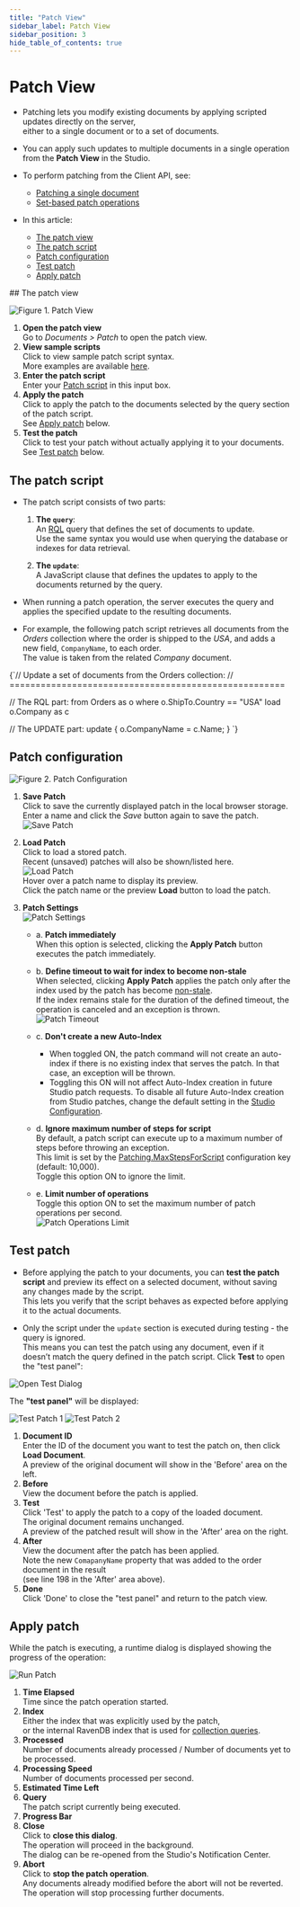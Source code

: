 ```yaml
---
title: "Patch View"
sidebar_label: Patch View
sidebar_position: 3
hide_table_of_contents: true
---
```



# Patch View
<Admonition type="note" title="Note">

* Patching lets you modify existing documents by applying scripted updates directly on the server,  
  either to a single document or to a set of documents.

* You can apply such updates to multiple documents in a single operation from the **Patch View** in the Studio.

* To perform patching from the Client API, see:
    * [Patching a single document](../../../client-api/operations/patching/single-document.mdx)
    * [Set-based patch operations](../../../client-api/operations/patching/set-based.mdx)
* In this article:  
  * [The patch view](../../../studio/database/documents/patch-view.mdx#the-patch-view)  
  * [The patch script](../../../studio/database/documents/patch-view.mdx#the-patch-script)  
  * [Patch configuration](../../../studio/database/documents/patch-view.mdx#patch-configuration)
  * [Test patch](../../../studio/database/documents/patch-view.mdx#test-patch)
  * [Apply patch](../../../studio/database/documents/patch-view.mdx#apply-patch)  

</Admonition>
## The patch view

![Figure 1. Patch View](./assets/patch-view-1.png)

1. **Open the patch view**  
   Go to _Documents &gt; Patch_ to open the patch view.
2. **View sample scripts**  
   Click to view sample patch script syntax.  
   More examples are available [here](../../../client-api/operations/patching/set-based.mdx#examples).
3. **Enter the patch script**  
   Enter your [Patch script](../../../studio/database/documents/patch-view.mdx#the-patch-script) in this input box.  
4. **Apply the patch**  
   Click to apply the patch to the documents selected by the query section of the patch script.  
   See [Apply patch](../../../studio/database/documents/patch-view.mdx#apply-patch) below.
5. **Test the patch**  
   Click to test your patch without actually applying it to your documents.  
   See [Test patch](../../../studio/database/documents/patch-view.mdx#test-patch) below.  



## The patch script

* The patch script consists of two parts:
 
  1. **The `query`**:  
  An [RQL](../../../client-api/session/querying/what-is-rql.mdx) query that defines the set of documents to update.  
  Use the same syntax you would use when querying the database or indexes for data retrieval.

  2. **The `update`**:  
  A JavaScript clause that defines the updates to apply to the documents returned by the query.

* When running a patch operation, the server executes the query and applies the specified update to the resulting documents. 

* For example, the following patch script retrieves all documents from the _Orders_ collection where the order is shipped to the _USA_,
  and adds a new field, `CompanyName`, to each order.  
  The value is taken from the related _Company_ document.

<TabItem value="sql" label="sql">
<CodeBlock language="sql">
{`// Update a set of documents from the Orders collection:
// =====================================================

// The RQL part:
from Orders as o
where o.ShipTo.Country == "USA"
load o.Company as c


// The UPDATE part:
update  \{
    o.CompanyName = c.Name;
\}
`}
</CodeBlock>
</TabItem>



## Patch configuration

![Figure 2. Patch Configuration](./assets/patch-view-2.png)

1. **Save Patch**  
   Click to save the currently displayed patch in the local browser storage.  
   Enter a name and click the _Save_ button again to save the patch.  
   ![Save Patch](./assets/patch-view-save-patch.png)  
2. **Load Patch**  
   Click to load a stored patch.  
   Recent (unsaved) patches will also be shown/listed here.  
   ![Load Patch](./assets/patch-view-load-patch.png)  
   Hover over a patch name to display its preview.  
   Click the patch name or the preview **Load** button to load the patch.  
3. <a id="patch-settings"/> **Patch Settings**  
   ![Patch Settings](./assets/patch-view-settings.png)  

    * a. **Patch immediately**  
         When this option is selected, clicking the **Apply Patch** button executes the patch immediately.  

    * b. **Define timeout to wait for index to become non-stale**  
         When selected, clicking **Apply Patch** applies the patch 
         only after the index used by the patch has become [non-stale](../../../indexes/indexing-basics.mdx#stale-indexes).  
         If the index remains stale for the duration of the defined timeout, the operation is canceled and an exception is thrown.  
         ![Patch Timeout](./assets/patch-view-timeout.png)  

    * c. **Don't create a new Auto-Index**  
         * When toggled ON, the patch command will not create an auto-index if there is no existing index that serves the patch.
           In that case, an exception will be thrown.   
         * Toggling this ON will not affect Auto-Index creation in future Studio patch requests.
           To disable all future Auto-Index creation from Studio patches,
           change the default setting in the [Studio Configuration](../../../studio/database/settings/studio-configuration.mdx#disabling-auto-index-creation-on-studio-queries-or-patches).
    
    * d. **Ignore maximum number of steps for script**  
          By default, a patch script can execute up to a maximum number of steps before throwing an exception.  
          This limit is set by the [Patching.MaxStepsForScript](../../../server/configuration/patching-configuration.mdx#patchingmaxstepsforscript) configuration key (default: 10,000).  
          Toggle this option ON to ignore the limit.

    * e. **Limit number of operations**  
         Toggle this option ON to set the maximum number of patch operations per second.  
         ![Patch Operations Limit](./assets/patch-view-operations-limit.png)  



## Test patch

* Before applying the patch to your documents, you can **test the patch script**
  and preview its effect on a selected document, without saving any changes made by the script.  
  This lets you verify that the script behaves as expected before applying it to the actual documents.

* Only the script under the `update` section is executed during testing - the query is ignored.  
  This means you can test the patch using any document, even if it doesn’t match the query defined in the patch script.
Click **Test** to open the "test panel":

![Open Test Dialog](./assets/patch-view-test-dialog.png)  

The **"test panel"** will be displayed:

![Test Patch 1](./assets/patch-view-test-patch-1.png)
![Test Patch 2](./assets/patch-view-test-patch-2.png)

1. **Document ID**  
   Enter the ID of the document you want to test the patch on, then click **Load Document**.  
   A preview of the original document will show in the 'Before' area on the left.
2. **Before**  
   View the document before the patch is applied.  
3. **Test**  
   Click 'Test' to apply the patch to a copy of the loaded document.  
   The original document remains unchanged.  
   A preview of the patched result will show in the 'After' area on the right.  
4. **After**  
   View the document after the patch has been applied.  
   Note the new `ComapanyName` property that was added to the order document in the result  
   (see line 198 in the 'After' area above).
5. **Done**  
   Click 'Done' to close the "test panel" and return to the patch view.  



## Apply patch

While the patch is executing, a runtime dialog is displayed showing the progress of the operation:

![Run Patch](./assets/patch-view-apply-patch.png)

1. **Time Elapsed**  
   Time since the patch operation started.
2. **Index**  
   Either the index that was explicitly used by the patch,  
   or the internal RavenDB index that is used for [collection queries](../../../client-api/faq/what-is-a-collection.mdx#collection-usages).
3. **Processed**  
   Number of documents already processed / Number of documents yet to be processed.
4. **Processing Speed**  
   Number of documents processed per second.
5. **Estimated Time Left**
6. **Query**  
   The patch script currently being executed.
7. **Progress Bar**
8. **Close**  
   Click to **close this dialog**.  
   The operation will proceed in the background.  
   The dialog can be re-opened from the Studio's Notification Center.
9. **Abort**  
   Click to **stop the patch operation**.  
   Any documents already modified before the abort will not be reverted.  
   The operation will stop processing further documents.



